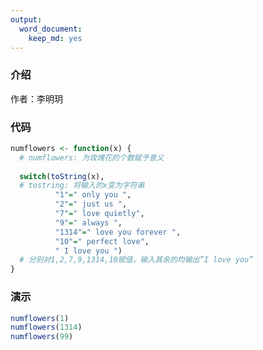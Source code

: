 ```yaml
---
output:
  word_document:
    keep_md: yes
---
```

### 介绍
作者：李明玥

### 代码
```r
numflowers <- function(x) {
  # numflowers: 为玫瑰花的个数赋予意义
  
  switch(toString(x),
  # tostring: 将输入的x变为字符串
          "1"=" only you ",
          "2"=" just us ",
          "7"=" love quietly",
          "9"=" always ",
          "1314"=" love you forever ",
          "10"=" perfect love",
          " I love you ")
  # 分别对1,2,7,9,1314,10赋值，输入其余的均输出”I love you”
} 
```

### 演示
```r
numflowers(1)
numflowers(1314)
numflowers(99)
```

